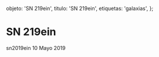 
  objeto: 'SN 219ein',
  titulo: 'SN 219ein',
  etiquetas: 'galaxias',
};

# SN 219ein

<Imagen
  src="registro/sn219-ein_20190510_1_sn219ein_20190510_gjcb.png"
  fecha="20190510"
/>

sn2019ein 10 Mayo 2019